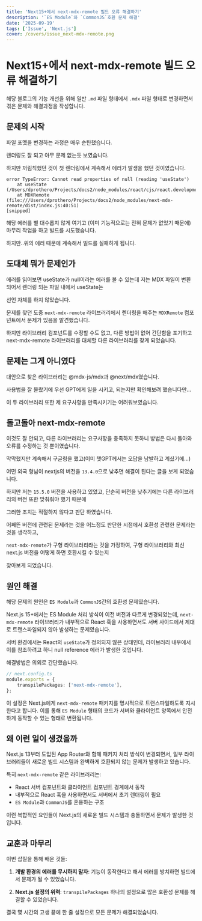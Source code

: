 ```yaml
---
title: 'Next15+에서 next-mdx-remote 빌드 오류 해결하기'
description: '`ES Module`와 `CommonJS`호환 문제 해결'
date: '2025-09-19'
tags: ['Issue', 'Next.js']
cover: /covers/issue_next-mdx-remote.png
---
```


# Next15+에서 next-mdx-remote 빌드 오류 해결하기

해당 블로그의 기능 개선을 위해 일반 `.md` 파일 형태에서 `.mdx` 파일 형태로 변경하면서 겪은 문제와 해결과정을 작성합니다.

## 문제의 시작

파일 포멧을 변경하는 과정은 매우 순탄했습니다.

렌더링도 잘 되고 아무 문제 없는듯 보였습니다.

하지만 꺼림칙했던 것이 첫 렌더링에서 계속해서 에러가 발생을 했던 것이였습니다.

```
error TypeError: Cannot read properties of null (reading 'useState')
    at useState (/Users/dprothero/Projects/docs2/node_modules/react/cjs/react.development.js:1622:21)
    at MDXRemote (file:///Users/dprothero/Projects/docs2/node_modules/next-mdx-remote/dist/index.js:40:51)
[snipped]
```

해당 에러를 별 대수롭지 않게 여기고 (이미 기능적으로는 전혀 문제가 없었기 때문에) 마무리 작업을 하고 빌드를 시도했습니다.

하지만..위의 에러 때문에 계속해서 빌드를 실패하게 됩니다.

## 도대체 뭐가 문제인가

에러를 읽어보면 useState가 null이라는 에러를 볼 수 있는데 저는 MDX 파일이 변환 되어서 렌더링 되는 파일 내에서 useState는

선언 자체를 하지 않았습니다.

문제를 찾던 도중 `next-mdx-remote` 라이브러리에서 렌더링을 해주는 `MDXRemote` 컴포넌트에서 문제가 있음을 발견했습니다.

하지만 라이브러리 컴포넌트를 수정할 수도 없고, 다른 방법이 없어 간단함을 포기하고 next-mdx-remote 라이브러리를 대체할 다른 라이브러리를 찾게 되었습니다.

## 문제는 그게 아니였다

대안으로 찾은 라이브러리는 @mdx-js/mdx과 @next/mdx였습니다.

사용법을 잘 몰랐기에 우선 GPT에게 일을 시키고, 되는지만 확인해보려 했습니다만...

이 두 라이브러리 또한 제 요구사항을 만족시키기는 어려워보였습니다.

## 돌고돌아 next-mdx-remote

이것도 잘 안되고, 다른 라이브러리는 요구사항을 충족하지 못하니 방법은 다시 돌아와 오류를 수정하는 것 뿐이였습니다.

막막했지만 계속해서 구글링을 했고(이미 챗GPT께서는 오답을 남발하고 계셨기에...)

어떤 외국 형님이 nextjs의 버전을 `13.4.0`으로 낮추면 해결이 된다는 글을 보게 되었습니다.

하지만 저는 `15.5.0` 버전을 사용하고 있었고, 단순히 버전을 낮추기에는 다른 라이브러리의 버전 또한 맞춰줘야 했기 때문에

그러한 조치는 적절하지 않다고 판단 하였습니다.

어째뜬 버전에 관련된 문제라는 것을 어느정도 판단한 시점에서 호환성 관련한 문제라는 것을 생각하고,

`next-mdx-remote`가 구형 라이브러리라는 것을 가정하여, 구형 라이브러리와 최신 next.js 버전을 어떻게 하면 호환시킬 수 있는지

찾아보게 되었습니다.

## 원인 해결

해당 문제의 원인은 `ES Module`과 `CommonJS`간의 호환성 문제였습니다.

Next.js 15+에서는 ES Module 처리 방식이 이전 버전과 다르게 변경되었는데, `next-mdx-remote` 라이브러리가 내부적으로 React 훅을 사용하면서도 서버 사이드에서 제대로 트랜스파일되지 않아 발생하는 문제였습니다.

서버 환경에서는 React의 `useState`가 정의되지 않은 상태인데, 라이브러리 내부에서 이를 참조하려고 하니 null reference 에러가 발생한 것입니다.

해결방법은 의외로 간단했습니다.

```typescript
// next.config.ts
module.exports = {
    transpilePackages: ['next-mdx-remote'],
};
```

이 설정은 Next.js에게 `next-mdx-remote` 패키지를 명시적으로 트랜스파일하도록 지시한다고 합니다.
이를 통해 `ES Module` 형태의 코드가 서버와 클라이언트 양쪽에서 안전하게 동작할 수 있는 형태로 변환됩니다.

## 왜 이런 일이 생겼을까

Next.js 13부터 도입된 App Router와 함께 패키지 처리 방식이 변경되면서, 일부 라이브러리들이 새로운 빌드 시스템과 완벽하게 호환되지 않는 문제가 발생하고 있습니다.

특히 `next-mdx-remote` 같은 라이브러리는:

-   React 서버 컴포넌트와 클라이언트 컴포넌트 경계에서 동작
-   내부적으로 React 훅을 사용하면서도 서버에서 초기 렌더링이 필요
-   `ES Module`과 `CommonJS`를 혼용하는 구조

이런 복합적인 요인들이 Next.js의 새로운 빌드 시스템과 충돌하면서 문제가 발생한 것입니다.

## 교훈과 마무리

이번 삽질을 통해 배운 것들:

1. **개발 환경의 에러를 무시하지 말자**: 기능이 동작한다고 해서 에러를 방치하면 빌드에서 문제가 될 수 있었습니다.

2. **Next.js 설정의 위력**: `transpilePackages` 하나의 설정으로 많은 호환성 문제를 해결할 수 있었습니다.

결국 몇 시간의 고생 끝에 한 줄 설정으로 모든 문제가 해결되었습니다.
